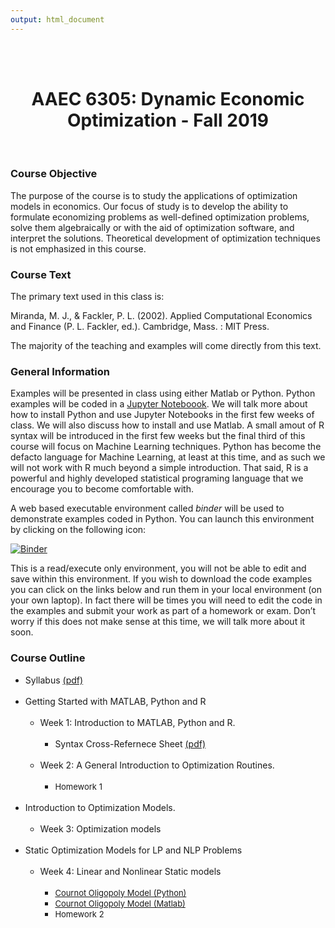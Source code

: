 ```yaml
---
output: html_document
---
```

<br>
<br>

<center>
# **AAEC 6305: Dynamic Economic Optimization** - Fall 2019  
</center>

<br>

### Course Objective

The purpose of the course is to study the applications of optimization models in economics.  Our focus of study is to develop the ability to formulate economizing problems as well-defined optimization problems, solve them algebraically or with the aid of optimization software, and interpret the solutions.  Theoretical development of optimization techniques is not emphasized in this course. 

### Course Text

The primary text used in this class is:

Miranda, M. J., & Fackler, P. L. (2002). Applied Computational Economics and Finance (P. L. Fackler, ed.). Cambridge, Mass. : MIT Press.

The majority of the teaching and examples will come directly from this text.  
  
### General Information

Examples will be presented in class using either Matlab or Python. Python examples will be coded in a [Jupyter Noteboook](https://jupyter.org/). We will talk more about how to install Python and use Jupyter Notebooks in the first few weeks of class. We will also discuss how to install and use Matlab. A small amout of R syntax will be introduced in the first few weeks but the final third of this course will focus on Machine Learning techniques. Python has become the defacto language for Machine Learning, at least at this time, and as such we will not work with R much beyond a simple introduction. That said, R is a powerful and highly developed statistical programing language that we encourage you to become comfortable with.

A web based executable environment called *binder* will be used to demonstrate examples coded in Python. You can launch this environment by clicking on the following icon:  
  
[![Binder](https://mybinder.org/badge_logo.svg)](https://mybinder.org/v2/gh/malooney/Dynamic_Economic_Optimization_Fall2019/master?urlpath=lab)

This is a read/execute only environment, you will not be able to edit and save within this environment. If you wish to download the code examples you can click on the links below and run them in your local environment (on your own laptop). In fact there will be times you will need to edit the code in the examples and submit your work as part of a homework or exam. Don't worry if this does not make sense at this time, we will talk more about it soon.

### Course Outline

* Syllabus [(pdf)](pdf/Syllabus _AAEC6305_Fall2019.pdf)  
<br>
* Getting Started with MATLAB, Python and R  
<br>
  *  Week 1: Introduction to MATLAB, Python and R.  
<br>
      * Syntax Cross-Refernece Sheet [(pdf)](Optim_Class_Fall2019/xRef/xRef_Matlab_Python_R.pdf)  
<br>
  *  Week 2: A General Introduction to Optimization Routines.  
<br>
      *  <font size="2"> Homework 1 </font>  
<br>
* Introduction to Optimization Models.  
<br>
  *  Week 3: Optimization models  
<br>
* Static Optimization Models for LP and NLP Problems  
<br>
  *  Week 4: Linear and Nonlinear Static models  
<br>
      * <a class="reference download internal" download="" href="Optim_Class_Fall2019/DEMAPP09_Cournot_oligopolist_problem.ipynb"><font size="2">Cournot Oligopoly Model (Python)</font></a>  
      * <a class="reference download internal" download="" href="Optim_Class_Fall2019/DEMAPP09_Cournot_oligopolist_problem.m"><font size="2">Cournot Oligopoly Model (Matlab)</font></a> 
      *  <font size="2"> Homework 2 </font>  
<br>
<br>
<br>
<br>
<br>
<br>
<br>
<br>
<br>
<br>
<br>
